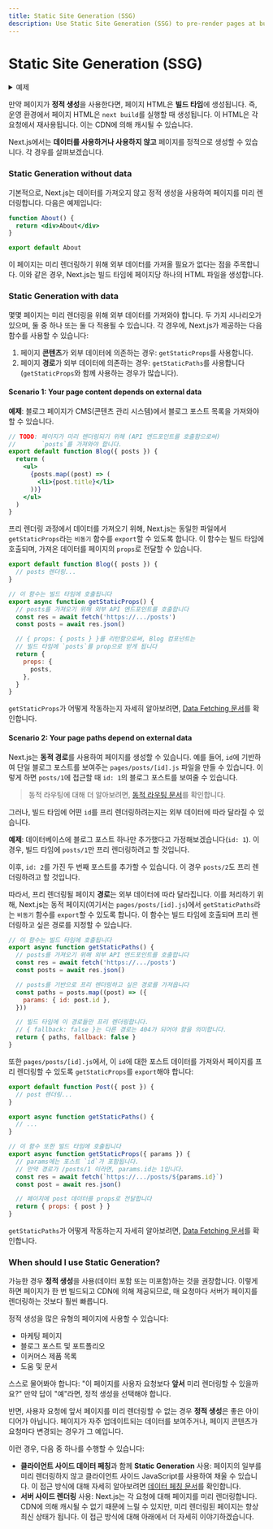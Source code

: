```yaml
---
title: Static Site Generation (SSG)
description: Use Static Site Generation (SSG) to pre-render pages at build time.
---
```


# Static Site Generation (SSG)

<details>
  <summary>예제</summary>

- [WordPress 예제](https://github.com/vercel/next.js/tree/canary/examples/cms-wordpress)([데모](https://next-blog-wordpress.vercel.app))
- [마크다운 파일을 활용한 블로그 시작하기](https://github.com/vercel/next.js/tree/canary/examples/blog-starter) ([데모](https://next-blog-starter.vercel.app/))
- [DatoCMS 예제](https://github.com/vercel/next.js/tree/canary/examples/cms-datocms) ([데모](https://next-blog-datocms.vercel.app/))
- [TakeShape 예제](https://github.com/vercel/next.js/tree/canary/examples/cms-takeshape) ([데모](https://next-blog-takeshape.vercel.app/))
- [Sanity 예제](https://github.com/vercel/next.js/tree/canary/examples/cms-sanity) ([데모](https://next-blog-sanity.vercel.app/))
- [Prismic 예제](https://github.com/vercel/next.js/tree/canary/examples/cms-prismic) ([데모](https://next-blog-prismic.vercel.app/))
- [Contentful 예제](https://github.com/vercel/next.js/tree/canary/examples/cms-contentful) ([데모](https://next-blog-contentful.vercel.app/))
- [Strapi 예제](https://github.com/vercel/next.js/tree/canary/examples/cms-strapi) ([데모](https://next-blog-strapi.vercel.app/))
- [Prepr 예제](https://github.com/vercel/next.js/tree/canary/examples/cms-prepr) ([데모](https://next-blog-prepr.vercel.app/))
- [Agility CMS 예제](https://github.com/vercel/next.js/tree/canary/examples/cms-agilitycms) ([데모](https://next-blog-agilitycms.vercel.app/))
- [Cosmic 예제](https://github.com/vercel/next.js/tree/canary/examples/cms-cosmic) ([데모](https://next-blog-cosmic.vercel.app/))
- [ButterCMS 예제](https://github.com/vercel/next.js/tree/canary/examples/cms-buttercms) ([데모](https://next-blog-buttercms.vercel.app/))
- [Storyblok 예제](https://github.com/vercel/next.js/tree/canary/examples/cms-storyblok) ([데모](https://next-blog-storyblok.vercel.app/))
- [GraphCMS 예제](https://github.com/vercel/next.js/tree/canary/examples/cms-graphcms) ([데모](https://next-blog-graphcms.vercel.app/))
- [Kontent 예제](https://github.com/vercel/next.js/tree/canary/examples/cms-kontent-ai) ([데모](https://next-blog-kontent.vercel.app/))
- [Builder.io 예제](https://github.com/vercel/next.js/tree/canary/examples/cms-builder-io) ([데모](https://cms-builder-io.vercel.app/))
- [TinaCMS 예제](https://github.com/vercel/next.js/tree/canary/examples/cms-tina) ([데모](https://cms-tina-example.vercel.app/))
- [Static Tweet (데모)](https://static-tweet.vercel.app/)
- [Enterspeed 예제](https://github.com/vercel/next.js/tree/canary/examples/cms-enterspeed) ([데모](https://next-blog-demo.enterspeed.com/))

</details>

만약 페이지가 **정적 생성**을 사용한다면, 페이지 HTML은 **빌드 타임**에 생성됩니다. 즉, 운영 환경에서 페이지 HTML은 `next build`를 실행할 때 생성됩니다. 이 HTML은 각 요청에서 재사용됩니다. 이는 CDN에 의해 캐시될 수 있습니다.

Next.js에서는 **데이터를 사용하거나 사용하지 않고** 페이지를 정적으로 생성할 수 있습니다. 각 경우를 살펴보겠습니다.

### Static Generation without data

기본적으로, Next.js는 데이터를 가져오지 않고 정적 생성을 사용하여 페이지를 미리 렌더링합니다. 다음은 예제입니다:

```jsx
function About() {
  return <div>About</div>
}

export default About
```

이 페이지는 미리 렌더링하기 위해 외부 데이터를 가져올 필요가 없다는 점을 주목합니다. 이와 같은 경우, Next.js는 빌드 타임에 페이지당 하나의 HTML 파일을 생성합니다.

### Static Generation with data

몇몇 페이지는 미리 렌더링을 위해 외부 데이터를 가져와야 합니다. 두 가지 시나리오가 있으며, 둘 중 하나 또는 둘 다 적용될 수 있습니다. 각 경우에, Next.js가 제공하는 다음 함수를 사용할 수 있습니다:

1. 페이지 **콘텐츠**가 외부 데이터에 의존하는 경우: `getStaticProps`를 사용합니다.
2. 페이지 **경로**가 외부 데이터에 의존하는 경우: `getStaticPaths`를 사용합니다(`getStaticProps`와 함께 사용하는 경우가 많습니다).

#### Scenario 1: Your page content depends on external data

**예제**: 블로그 페이지가 CMS(콘텐츠 관리 시스템)에서 블로그 포스트 목록을 가져와야 할 수 있습니다.

```jsx
// TODO: 페이지가 미리 렌더링되기 위해 (API 엔드포인트를 호출함으로써)
//       `posts`를 가져와야 합니다.
export default function Blog({ posts }) {
  return (
    <ul>
      {posts.map((post) => (
        <li>{post.title}</li>
      ))}
    </ul>
  )
}
```

프리 렌더링 과정에서 데이터를 가져오기 위해, Next.js는 동일한 파일에서 `getStaticProps`라는 `비동기` 함수를 `export`할 수 있도록 합니다. 이 함수는 빌드 타임에 호출되며, 가져온 데이터를 페이지의 `props`로 전달할 수 있습니다.

```jsx
export default function Blog({ posts }) {
  // posts 렌더링...
}

// 이 함수는 빌드 타임에 호출됩니다
export async function getStaticProps() {
  // posts를 가져오기 위해 외부 API 엔드포인트를 호출합니다
  const res = await fetch('https://.../posts')
  const posts = await res.json()

  // { props: { posts } }를 리턴함으로써, Blog 컴포넌트는
  // 빌드 타임에 `posts`를 prop으로 받게 됩니다
  return {
    props: {
      posts,
    },
  }
}
```

`getStaticProps`가 어떻게 작동하는지 자세히 알아보려면, [Data Fetching 문서](/docs/pages/building-your-application/data-fetching/get-static-props)를 확인합니다.

#### Scenario 2: Your page paths depend on external data

Next.js는 **동적 경로**를 사용하여 페이지를 생성할 수 있습니다. 예를 들어, `id`에 기반하여 단일 블로그 포스트를 보여주는 `pages/posts/[id].js` 파일을 만들 수 있습니다. 이렇게 하면 `posts/1`에 접근할 때 `id: 1`의 블로그 포스트를 보여줄 수 있습니다.

> 동적 라우팅에 대해 더 알아보려면, [동적 라우팅 문서](/docs/pages/building-your-application/routing/dynamic-routes)를 확인합니다.

그러나, 빌드 타임에 어떤 `id`를 프리 렌더링하려는지는 외부 데이터에 따라 달라질 수 있습니다.

**예제**: 데이터베이스에 블로그 포스트 하나만 추가했다고 가정해보겠습니다(`id: 1`). 이 경우, 빌드 타임에 `posts/1`만 프리 렌더링하려고 할 것입니다.

이후, `id: 2`를 가진 두 번째 포스트를 추가할 수 있습니다. 이 경우 `posts/2`도 프리 렌더링하려고 할 것입니다.

따라서, 프리 렌더링될 페이지 **경로**는 외부 데이터에 따라 달라집니다. 이를 처리하기 위해, Next.js는 동적 페이지(여기서는 `pages/posts/[id].js`)에서 `getStaticPaths`라는 `비동기` 함수를 `export`할 수 있도록 합니다. 이 함수는 빌드 타임에 호출되며 프리 렌더링하고 싶은 경로를 지정할 수 있습니다.

```jsx
// 이 함수는 빌드 타임에 호출됩니다
export async function getStaticPaths() {
  // posts를 가져오기 위해 외부 API 엔드포인트를 호출합니다
  const res = await fetch('https://.../posts')
  const posts = await res.json()

  // posts를 기반으로 프리 렌더링하고 싶은 경로를 가져옵니다
  const paths = posts.map((post) => ({
    params: { id: post.id },
  }))

  // 빌드 타임에 이 경로들만 프리 렌더링합니다.
  // { fallback: false }는 다른 경로는 404가 되어야 함을 의미합니다.
  return { paths, fallback: false }
}
```

또한 `pages/posts/[id].js`에서, 이 `id`에 대한 포스트 데이터를 가져와서 페이지를 프리 렌더링할 수 있도록 `getStaticProps`를 `export`해야 합니다:

```jsx
export default function Post({ post }) {
  // post 렌더링...
}

export async function getStaticPaths() {
  // ...
}

// 이 함수 또한 빌드 타임에 호출됩니다
export async function getStaticProps({ params }) {
  // params에는 포스트 `id`가 포함됩니다.
  // 만약 경로가 /posts/1 이라면, params.id는 1입니다.
  const res = await fetch(`https://.../posts/${params.id}`)
  const post = await res.json()

  // 페이지에 post 데이터를 props로 전달합니다
  return { props: { post } }
}
```

`getStaticPaths`가 어떻게 작동하는지 자세히 알아보려면, [Data Fetching 문서](/docs/pages/building-your-application/data-fetching/get-static-paths)를 확인합니다.

### When should I use Static Generation?

가능한 경우 **정적 생성**을 사용(데이터 포함 또는 미포함)하는 것을 권장합니다. 이렇게 하면 페이지가 한 번 빌드되고 CDN에 의해 제공되므로, 매 요청마다 서버가 페이지를 렌더링하는 것보다 훨씬 빠릅니다.

정적 생성을 많은 유형의 페이지에 사용할 수 있습니다:

- 마케팅 페이지
- 블로그 포스트 및 포트폴리오
- 이커머스 제품 목록
- 도움 및 문서

스스로 물어봐야 합니다: "이 페이지를 사용자 요청보다 **앞서** 미리 렌더링할 수 있을까요?" 만약 답이 "예"라면, 정적 생성을 선택해야 합니다.

반면, 사용자 요청에 앞서 페이지를 미리 렌더링할 수 없는 경우 **정적 생성**은 좋은 아이디어가 아닙니다. 페이지가 자주 업데이트되는 데이터를 보여주거나, 페이지 콘텐츠가 요청마다 변경되는 경우가 그 예입니다.

이런 경우, 다음 중 하나를 수행할 수 있습니다:

- **클라이언트 사이드 데이터 페칭**과 함께 **Static Generation** 사용: 페이지의 일부를 미리 렌더링하지 않고 클라이언트 사이드 JavaScript를 사용하여 채울 수 있습니다. 이 접근 방식에 대해 자세히 알아보려면 [데이터 페칭 문서](/docs/pages/building-your-application/data-fetching/client-side)를 확인합니다.
- **서버 사이드 렌더링** 사용: Next.js는 각 요청에 대해 페이지를 미리 렌더링합니다. CDN에 의해 캐시될 수 없기 때문에 느릴 수 있지만, 미리 렌더링된 페이지는 항상 최신 상태가 됩니다. 이 접근 방식에 대해 아래에서 더 자세히 이야기하겠습니다.
